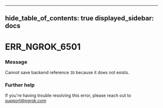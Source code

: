 

---
hide_table_of_contents: true
displayed_sidebar: docs
---


# ERR_NGROK_6501

### Message
Cannot save backend reference `ID` because it does not exists.

<ErrorDetails />



### Further help
If you're having trouble resolving this error, please reach out to [support@ngrok.com](mailto:support@ngrok.com?subject=Help%20with%20ERR_NGROK_6501)

